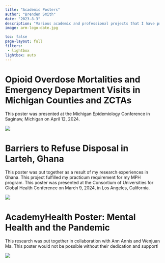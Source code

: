 ```yaml
---
title: "Academic Posters"
author: "Brenden Smith"
date: "2023-8-3"
description: "Various academic and professional projects that I have prepared into poster presentations."
image: arm-logo-date.jpg

toc: false
page-layout: full
filters: 
 - lightbox
lightbox: auto
---
```

# Opioid Overdose Mortalities and Emergency Department Visits in Michigan Counties and ZCTAs

This poster was presented at the Michigan Epidemiology Conference in Saginaw, Michigan on April 12, 2024.

![](miepi2024.png){group="\\my-gallery"}

# Barriers to Refuse Disposal in Larteh, Ghana

This poster was put together as a result of my research experiences in Ghana. This project fulfilled my practicum requirement for my MPH program. This poster was presented at the Consortium of Universities for Global Health Conference on March 9, 2024, in Los Angeles, California.

![](ghana2024.png){group="\\my-gallery"}

# AcademyHealth Poster: Mental Health and the Pandemic

This research was put together in collaboration with Ann Annis and Wenjuan Ma. This poster would not be possible without their dedication and support!

![](Slide1.png){group="\\my-gallery"}
